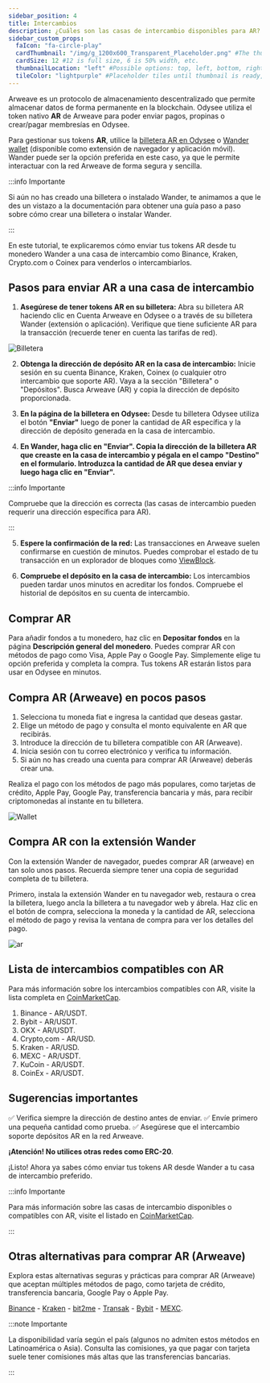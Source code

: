 ```yaml
---
sidebar_position: 4
title: Intercambios
description: ¿Cuáles son las casas de intercambio disponibles para AR?
sidebar_custom_props:
  faIcon: "fa-circle-play"
  cardThumbnail: "/img/g_1200x600_Transparent_Placeholder.png" #The thumbnail on the category card.
  cardSize: 12 #12 is full size, 6 is 50% width, etc.
  thumbnailLocation: "left" #Possible options: top, left, bottom, right, none
  tileColor: "lightpurple" #Placeholder tiles until thumbnail is ready, possible options: blue, cream, darkpurple, lightpurple, mauve, orange, pink, none
---
```


Arweave es un protocolo de almacenamiento descentralizado que permite almacenar datos de forma permanente en la blockchain. Odysee utiliza el token nativo **AR** de Arweave para poder enviar pagos, propinas o crear/pagar membresías en Odysee.

Para gestionar sus tokens **AR**, utilice la [billetera AR en Odysee](https://odysee.com/$/wallet) o [Wander wallet](https://www.wander.app/) (disponible como extensión de navegador y aplicación móvil). Wander puede ser la opción preferida en este caso, ya que le permite interactuar con la red Arweave de forma segura y sencilla.

:::info Importante

Si aún no has creado una billetera o instalado Wander, te animamos a que le des un vistazo a la documentación para obtener una guía paso a paso sobre cómo crear una billetera o instalar Wander.

:::

En este tutorial, te explicaremos cómo enviar tus tokens AR desde tu monedero Wander a una casa de intercambio como Binance, Kraken, Crypto.com o Coinex para venderlos o intercambiarlos.

## Pasos para enviar AR a una casa de intercambio

1. **Asegúrese de tener tokens AR en su billetera:** Abra su billetera AR haciendo clic en Cuenta Arweave en Odysee o a través de su billetera Wander (extensión o aplicación). Verifique que tiene suficiente AR para la transacción (recuerde tener en cuenta las tarifas de red).

![Billetera](https://thumbs.odycdn.com/0b4cda34b94d09b481d46bda5b37de92.webp)

2. **Obtenga la dirección de depósito AR en la casa de intercambio:** Inicie sesión en su cuenta Binance, Kraken, Coinex (o cualquier otro intercambio que soporte AR). Vaya a la sección "Billetera" o "Depósitos". Busca Arweave (AR) y copia la dirección de depósito proporcionada.

3. **En la página de la billetera en Odysee:** Desde tu billetera Odysee utiliza el botón **"Enviar"** luego de poner la cantidad de AR específica y la dirección de depósito generada en la casa de intercambio.

4. **En Wander, haga clic en "Enviar". Copia la dirección de la billetera AR que creaste en la casa de intercambio y pégala en el campo "Destino" en el formulario. Introduzca la cantidad de AR que desea enviar y luego haga clic en "Enviar".**

:::info Importante

Compruebe que la dirección es correcta (las casas de intercambio pueden requerir una dirección específica para AR).

:::

5. **Espere la confirmación de la red:** Las transacciones en Arweave suelen confirmarse en cuestión de minutos. Puedes comprobar el estado de tu transacción en un explorador de bloques como [ViewBlock](https://viewblock.io/arweave).

6. **Compruebe el depósito en la casa de intercambio:** Los intercambios pueden tardar unos minutos en acreditar los fondos. Compruebe el historial de depósitos en su cuenta de intercambio.

## Comprar AR

Para añadir fondos a tu monedero, haz clic en **Depositar fondos** en la página **Descripción general del monedero**. Puedes comprar AR con métodos de pago como Visa, Apple Pay o Google Pay. Simplemente elige tu opción preferida y completa la compra. Tus tokens AR estarán listos para usar en Odysee en minutos.

## Compra AR (Arweave) en pocos pasos

1. Selecciona tu moneda fiat e ingresa la cantidad que deseas gastar.
2. Elige un método de pago y consulta el monto equivalente en AR que recibirás.
3. Introduce la dirección de tu billetera compatible con AR (Arweave).
4. Inicia sesión con tu correo electrónico y verifica tu información.
5. Si aún no has creado una cuenta para comprar AR (Arweave) deberás crear una.

Realiza el pago con los métodos de pago más populares, como tarjetas de crédito, Apple Pay, Google Pay, transferencia bancaria y más, para recibir criptomonedas al instante en tu billetera.

![Wallet](https://thumbs.odycdn.com/08ccc2dc53be634b1eca7af955c1b22d.webp)

## Compra AR con la extensión Wander

Con la extensión Wander de navegador, puedes comprar AR (arweave) en tan solo unos pasos. Recuerda siempre tener una copia de seguridad completa de tu billetera.

Primero, instala la extensión Wander en tu navegador web, restaura o crea la billetera, luego ancla la billetera a tu navegador web y ábrela. Haz clic en el botón de compra, selecciona la moneda y la cantidad de AR, selecciona el método de pago y revisa la ventana de compra para ver los detalles del pago.

![ar](https://thumbs.odycdn.com/356def93da12e24bdf943e4ecb8c2ea5.webp)

## Lista de intercambios compatibles con AR

Para más información sobre los intercambios compatibles con AR, visite la lista completa en [CoinMarketCap](https://coinmarketcap.com/currencies/arweave/).

1. Binance - AR/USDT.
2. Bybit - AR/USDT.
3. OKX - AR/USDT.
4. Crypto,com - AR/USD.
5. Kraken - AR/USD.
6. MEXC - AR/USDT.
7. KuCoin - AR/USDT.
8. CoinEx - AR/USDT.

## Sugerencias importantes

✅ Verifica siempre la dirección de destino antes de enviar.
✅ Envíe primero una pequeña cantidad como prueba.
✅ Asegúrese que el intercambio soporte depósitos AR en la red Arweave.

**¡Atención! No utilices otras redes como ERC-20**.

¡Listo! Ahora ya sabes cómo enviar tus tokens AR desde Wander a tu casa de intercambio preferido.

:::info Importante

Para más información sobre las casas de intercambio disponibles o compatibles con AR, visite el listado en [CoinMarketCap](https://coinmarketcap.com/currencies/arweave/). 

:::

## Otras alternativas para comprar AR (Arweave)

Explora estas alternativas seguras y prácticas para comprar AR (Arweave) que aceptan múltiples métodos de pago, como tarjeta de crédito, transferencia bancaria, Google Pay o Apple Pay.

[Binance](https://www.binance.com/en/how-to-buy/arweave) - [Kraken](https://www.kraken.com/learn/buy-arweave-ar) - [bit2me](https://bit2me.com/buy-arweave) - [Transak](https://transak.com/buy/ar) - [Bybit](https://www.bybit.com/en/price/arweave/) - [MEXC](https://www.mexc.com/how-to-buy/AR).

:::note Importante

La disponibilidad varía según el país (algunos no admiten estos métodos en Latinoamérica o Asia). Consulta las comisiones, ya que pagar con tarjeta suele tener comisiones más altas que las transferencias bancarias.

:::
